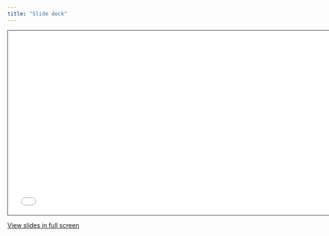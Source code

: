 ```yaml
---
title: "Slide deck"
---
```


```{=html}
<iframe src="lecture-git-github.html" height="420" width="747" style="border: 1px solid #2e3846;"></iframe>
```

<a href='lecture-git-github.html' target="_blank">View slides in full screen</a>

